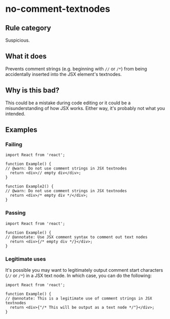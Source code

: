 # no-comment-textnodes

## Rule category

Suspicious.

## What it does

Prevents comment strings (e.g. beginning with `//` or `/*`) from being accidentally inserted into the JSX element's textnodes.

## Why is this bad?

This could be a mistake during code editing or it could be a misunderstanding of how JSX works. Either way, it's probably not what you intended.

## Examples

### Failing

```tsx twoslash
import React from 'react';

function Example() {
// @warn: Do not use comment strings in JSX textnodes
  return <div>// empty div</div>;
}

function Example2() {
// @warn: Do not use comment strings in JSX textnodes
  return <div>/* empty div */</div>;
}
```

### Passing

```tsx twoslash
import React from 'react';

function Example() {
// @annotate: Use JSX comment syntax to comment out text nodes
  return <div>{/* empty div */}</div>;
}
```

### Legitimate uses

It's possible you may want to legitimately output comment start characters (`//` or `/*`) in a JSX text node. In which case, you can do the following:

```tsx twoslash
import React from 'react';

function Example() {
// @annotate: This is a legitimate use of comment strings in JSX textnodes
  return <div>{"/* This will be output as a text node */"}</div>;
}
```
